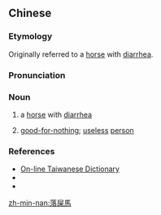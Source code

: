 {{also|落屎马}}
==Chinese==
{{zh-forms|s=落屎马|type=21|lit=horse with diarrhea|alt=漏屎馬}}

===Etymology===
Originally referred to a [[horse]] with [[diarrhea]].

===Pronunciation===
{{zh-pron
|mn=làu-sái-bé
|cat=n
}}

===Noun===
{{zh-noun}}

# {{lb|zh|Min Nan}} a [[horse]] with [[diarrhea]]
# {{lb|zh|Min Nan}} [[good-for-nothing]]; [[useless]] [[person]]

===References===
* [http://taigi.fhl.net/dict/search.php?DETAIL=1&LIMIT=id=38275&dbname=dic&graph=1 On-line Taiwanese Dictionary]
* {{cite-web
|author=劉建仁
|authorlink=
|date=2012-04-29
|url=https://taiwanlanguage.wordpress.com/2012/04/29/%E6%BC%8F%E5%B1%8E%E9%A6%AC%EF%BC%88lau%CA%9F-sai%CB%8B-be%CB%8B%EF%BC%89%E2%94%80%E2%94%80%E6%8B%89%E8%82%9A%E5%AD%90%E7%9A%84%E9%A6%AC%EF%BC%9B%E6%AF%94%E5%96%BB%E7%84%A1%E8%83%BD%E7%9A%84%E4%BA%BA/
|title=漏屎馬（lauʟ-saiˋ-beˋ）──拉肚子的馬；比喻無能的人
|work=台灣話的語源與理據
|language=Chinese
|accessdate=2016-02-05
}}
* {{thcwd|9955}}

[[zh-min-nan:落屎馬]]